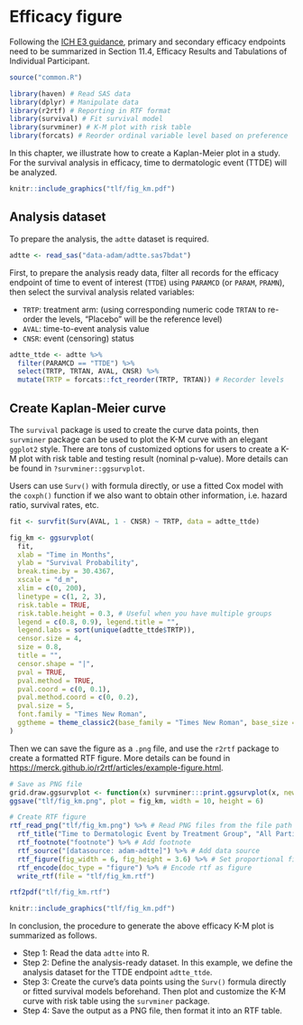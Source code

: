 # Efficacy figure

Following the [ICH E3 guidance](https://database.ich.org/sites/default/files/E3_Guideline.pdf),
primary and secondary efficacy endpoints need to be summarized
in Section 11.4, Efficacy Results and Tabulations of Individual Participant.

```r
source("common.R")
```

```r
library(haven) # Read SAS data
library(dplyr) # Manipulate data
library(r2rtf) # Reporting in RTF format
library(survival) # Fit survival model
library(survminer) # K-M plot with risk table
library(forcats) # Reorder ordinal variable level based on preference
```

In this chapter, we illustrate how to create a Kaplan-Meier plot in a study.
For the survival analysis in efficacy, time to dermatologic event (TTDE) will be analyzed.

```r
knitr::include_graphics("tlf/fig_km.pdf")
```

## Analysis dataset

To prepare the analysis, the `adtte` dataset is required.

```r
adtte <- read_sas("data-adam/adtte.sas7bdat")
```

First, to prepare the analysis ready data, 
filter all records for the efficacy endpoint of time to event of interest (`TTDE`) 
using `PARAMCD` (or `PARAM`, `PRAMN`), then select the survival analysis related variables:

- `TRTP`: treatment arm: (using corresponding numeric code `TRTAN` to re-order the levels, "Placebo" will be the reference level)
- `AVAL`: time-to-event analysis value
- `CNSR`: event (censoring) status

```r
adtte_ttde <- adtte %>%
  filter(PARAMCD == "TTDE") %>%
  select(TRTP, TRTAN, AVAL, CNSR) %>%
  mutate(TRTP = forcats::fct_reorder(TRTP, TRTAN)) # Recorder levels
```

## Create Kaplan-Meier curve

The `survival` package is used to create the curve data points, 
then `survminer` package can be used to plot the K-M curve with an elegant `ggplot2` style. 
There are tons of customized options for users to create a K-M plot
with risk table and testing result (nominal p-value). 
More details can be found in `?survminer::ggsurvplot`.

Users can use `Surv()` with formula directly, 
or use a fitted Cox model with the `coxph()` function 
if we also want to obtain other information, i.e. hazard ratio, survival rates, etc. 
<!-- TODO: "Analysis of Survival Endpoint Table" Chapter -->

```r
fit <- survfit(Surv(AVAL, 1 - CNSR) ~ TRTP, data = adtte_ttde)
```

```r
fig_km <- ggsurvplot(
  fit,
  xlab = "Time in Months",
  ylab = "Survival Probability",
  break.time.by = 30.4367,
  xscale = "d_m",
  xlim = c(0, 200),
  linetype = c(1, 2, 3),
  risk.table = TRUE,
  risk.table.height = 0.3, # Useful when you have multiple groups
  legend = c(0.8, 0.9), legend.title = "",
  legend.labs = sort(unique(adtte_ttde$TRTP)),
  censor.size = 4,
  size = 0.8,
  title = "",
  censor.shape = "|",
  pval = TRUE,
  pval.method = TRUE,
  pval.coord = c(0, 0.1),
  pval.method.coord = c(0, 0.2),
  pval.size = 5,
  font.family = "Times New Roman",
  ggtheme = theme_classic2(base_family = "Times New Roman", base_size = 18)
)
```

Then we can save the figure as a `.png` file, 
and use the `r2rtf` package to create a formatted RTF figure. 
More details can be found in <https://merck.github.io/r2rtf/articles/example-figure.html>.

```r
# Save as PNG file
grid.draw.ggsurvplot <- function(x) survminer:::print.ggsurvplot(x, newpage = FALSE)
ggsave("tlf/fig_km.png", plot = fig_km, width = 10, height = 6)

# Create RTF figure
rtf_read_png("tlf/fig_km.png") %>% # Read PNG files from the file path
  rtf_title("Time to Dermatologic Event by Treatment Group", "All Participants") %>% # Add title or subtitle
  rtf_footnote("footnote") %>% # Add footnote
  rtf_source("[datasource: adam-adtte]") %>% # Add data source
  rtf_figure(fig_width = 6, fig_height = 3.6) %>% # Set proportional figure size to the original PNG figure size
  rtf_encode(doc_type = "figure") %>% # Encode rtf as figure
  write_rtf(file = "tlf/fig_km.rtf")
```

```r
rtf2pdf("tlf/fig_km.rtf")
```

```r
knitr::include_graphics("tlf/fig_km.pdf")
```

In conclusion, the procedure to generate the above efficacy K-M plot is summarized as follows.

- Step 1: Read the data `adtte` into R.
- Step 2: Define the analysis-ready dataset. In this example, we define the analysis dataset for the TTDE endpoint `adtte_ttde`.
- Step 3: Create the curve's data points using the `Surv()` formula directly 
or fitted survival models beforehand. Then plot and customize the K-M curve with risk table using the `survminer` package.
- Step 4: Save the output as a PNG file, then format it into an RTF table.
